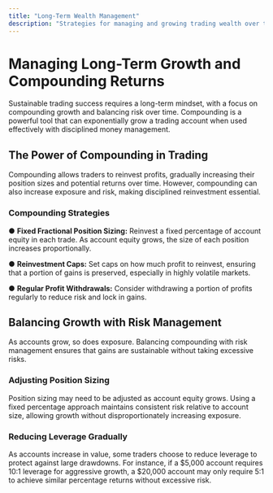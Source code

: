 ```yaml
---
title: "Long-Term Wealth Management"
description: "Strategies for managing and growing trading wealth over time"
---
```


# Managing Long-Term Growth and Compounding Returns

Sustainable trading success requires a long-term mindset, with a focus on compounding growth and balancing risk over time. Compounding is a powerful tool that can exponentially grow a trading account when used effectively with disciplined money management.

## The Power of Compounding in Trading

Compounding allows traders to reinvest profits, gradually increasing their position sizes and potential returns over time. However, compounding can also increase exposure and risk, making disciplined reinvestment essential.

### Compounding Strategies

● **Fixed Fractional Position Sizing:** Reinvest a fixed percentage of account equity in each trade. As account equity grows, the size of each position increases proportionally.

● **Reinvestment Caps:** Set caps on how much profit to reinvest, ensuring that a portion of gains is preserved, especially in highly volatile markets.

● **Regular Profit Withdrawals:** Consider withdrawing a portion of profits regularly to reduce risk and lock in gains.

## Balancing Growth with Risk Management

As accounts grow, so does exposure. Balancing compounding with risk management ensures that gains are sustainable without taking excessive risks.

### Adjusting Position Sizing

Position sizing may need to be adjusted as account equity grows. Using a fixed percentage approach maintains consistent risk relative to account size, allowing growth without disproportionately increasing exposure.

### Reducing Leverage Gradually

As accounts increase in value, some traders choose to reduce leverage to protect against large drawdowns. For instance, if a $5,000 account requires 10:1 leverage for aggressive growth, a $20,000 account may only require 5:1 to achieve similar percentage returns without excessive risk. 